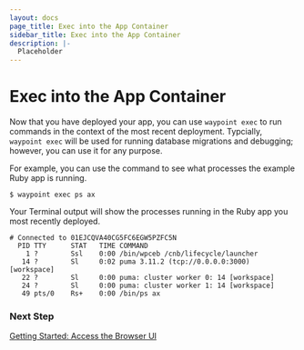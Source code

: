 ```yaml
---
layout: docs
page_title: Exec into the App Container
sidebar_title: Exec into the App Container
description: |-
  Placeholder
---
```


# Exec into the App Container

Now that you have deployed your app, you can use `waypoint exec` to run commands in the context of the most recent deployment. Typcially, `waypoint exec` will be used for running database migrations and debugging; however, you can use it for any purpose.

For example, you can use the command to see what processes the example Ruby app is running.

```shell
$ waypoint exec ps ax
```

Your Terminal output will show the processes running in the Ruby app you most recently deployed.

```shell
# Connected to 01EJCQVA40CG5FC6EGW5PZFC5N
  PID TTY      STAT   TIME COMMAND
    1 ?        Ssl    0:00 /bin/wpceb /cnb/lifecycle/launcher
   14 ?        Sl     0:02 puma 3.11.2 (tcp://0.0.0.0:3000) [workspace]
   22 ?        Sl     0:00 puma: cluster worker 0: 14 [workspace]
   24 ?        Sl     0:00 puma: cluster worker 1: 14 [workspace]
   49 pts/0    Rs+    0:00 /bin/ps ax

```

### Next Step

[Getting Started: Access the Browser UI](/docs/getting-started/docker-example-app/ui)
